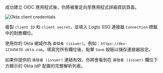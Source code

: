 
成功建立 OIDC 應用程式後，你將被重定向至應用程式詳細資訊頁面。

<img src={oktaClientCredentialsImage} alt="Okta client credentials" />

複製 `client ID` 和 `client secret`，並填入 Logto SSO 連接器 `Connection` 標籤中的對應欄位。

使用你的 Okta 網域作為 `簽發者 (issuer)`。例如：`https://dev-12345678.okta.com`。填寫完所有欄位後，點擊 `Save` 按鈕以儲存連接器設定。

如果你提供的 `簽發者 (issuer)` 連結有效，你將會看到在 `簽發者 (issuer)` 欄位下方顯示的 Okta IdP 配置的完整解析列表。
